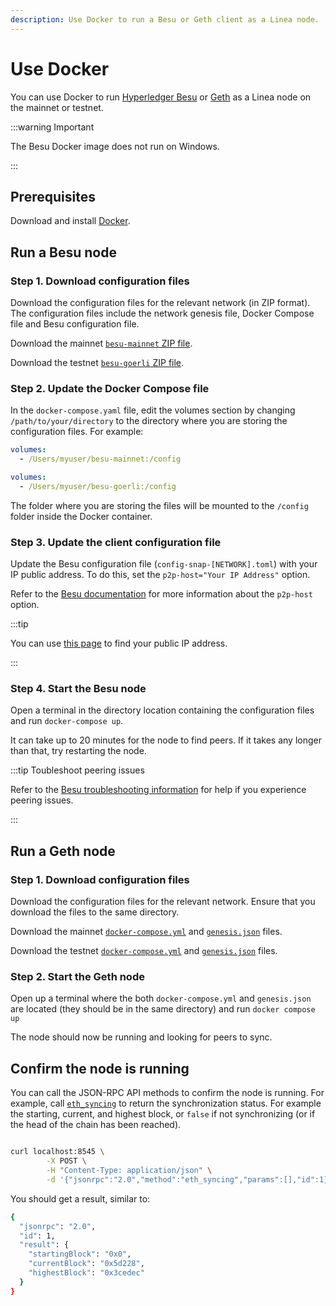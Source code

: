 ```yaml
---
description: Use Docker to run a Besu or Geth client as a Linea node.
---
```



# Use Docker

You can use Docker to run [Hyperledger Besu](https://besu.hyperledger.org/) or [Geth](https://geth.ethereum.org/) as
a Linea node on the mainnet or testnet. 

:::warning Important

The Besu Docker image does not run on Windows.

:::

## Prerequisites

Download and install [Docker](https://www.docker.com/products/docker-desktop/).

## Run a Besu node

### Step 1. Download configuration files

Download the configuration files for the relevant network (in ZIP format). The configuration files include the network genesis file,
Docker Compose file and Besu configuration file.

<Tabs groupId="networks" className="my-tabs">
  <TabItem value="mainnet" label="Mainnet">
  
  Download the mainnet [`besu-mainnet` ZIP file](pathname:///files/besu/besu-mainnet.zip).
  
  </TabItem>
  <TabItem value="testnet" label="Testnet">
  
  Download the testnet [`besu-goerli` ZIP file](pathname:///files/besu/besu-goerli.zip).
  
  </TabItem>
</Tabs>

### Step 2. Update the Docker Compose file

In the `docker-compose.yaml` file, edit the volumes section by changing `/path/to/your/directory` to the
directory where you are storing the configuration files. For example:

<Tabs groupId="networks" className="my-tabs">
  <TabItem value="mainnet" label="Mainnet">
  
  ```yaml
  volumes:
    - /Users/myuser/besu-mainnet:/config
  ```
  
  </TabItem>
  <TabItem value="testnet" label="Testnet">
  
  ```yaml
  volumes:
    - /Users/myuser/besu-goerli:/config
  ```
  
  </TabItem>
</Tabs>

The folder where you are storing the files will be mounted to the `/config` folder inside the Docker container.

### Step 3. Update the client configuration file

Update the Besu configuration file (`config-snap-[NETWORK].toml`) with your IP public address. To do this, set
the `p2p-host="Your IP Address"` option.

Refer to the [Besu documentation](https://besu.hyperledger.org/public-networks/reference/cli/options#p2p-host) for more
information about the `p2p-host` option.

:::tip

You can use [this page](https://www.whatismyip.com/) to find your public IP address.

:::

### Step 4. Start the Besu node

Open a terminal in the directory location containing the configuration files and run `docker-compose up`. 

It can take up to 20 minutes for the node to find peers. If it takes any longer than that, try restarting the node.

:::tip Toubleshoot peering issues

Refer to the [Besu troubleshooting information](https://besu.hyperledger.org/public-networks/how-to/troubleshoot/peering)
for help if you experience peering issues.   

:::

## Run a Geth node

### Step 1. Download configuration files

Download the configuration files for the relevant network. Ensure that you download the files to the same directory.

<Tabs groupId="networks" className="my-tabs">
  <TabItem value="mainnet" label="Mainnet">
  
  Download the mainnet [`docker-compose.yml`](pathname:///files/docker-compose.yml) and [`genesis.json`](pathname:///files/genesis.json)
  files.
  
  </TabItem>
  <TabItem value="testnet" label="Testnet">
  
  Download the testnet [`docker-compose.yml`](pathname:///files//testnet/docker-compose.yml) and [`genesis.json`](pathname:///files/testnet/genesis.json)
  files.
  
  </TabItem>
</Tabs>

### Step 2. Start the Geth node

Open up a terminal where the both `docker-compose.yml` and `genesis.json` are located (they should be in the same directory)
and run `docker compose up`

The node should now be running and looking for peers to sync.

## Confirm the node is running

You can call the JSON-RPC API methods to confirm the node is running. For example, call
[`eth_syncing`](https://besu.hyperledger.org/public-networks/reference/api#eth_syncing) to return the synchronization status.
For example the starting, current, and highest block, or `false` if not synchronizing (or if the head of the chain has been reached).

```bash

curl localhost:8545 \
        -X POST \
        -H "Content-Type: application/json" \
        -d '{"jsonrpc":"2.0","method":"eth_syncing","params":[],"id":1}'

```

You should get a result, similar to:

```bash
{
  "jsonrpc": "2.0",
  "id": 1,
  "result": {
    "startingBlock": "0x0",
    "currentBlock": "0x5d228",
    "highestBlock": "0x3cedec"
  }
}
```